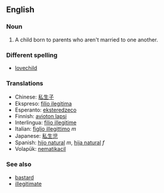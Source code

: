 ==English==
===Noun===

#A child born to parents who aren't married to one another.

===Different spelling===
*[[lovechild]]

===Translations===
*Chinese: [[私生子]]
*Ekspreso: [[filio ilegitima]]
*Esperanto: [[eksteredzeco]]
*Finnish: [[avioton lapsi]]
*Interlingua: [[filio illegitime]]
*Italian: [[figlio illegittimo]] ''m''
*Japanese: [[私生児]]
*Spanish: [[hijo natural]] ''m'', [[hija natural]] ''f''
*Volapük: [[nematikacil]]

===See also===
*[[bastard]]
*[[illegitimate]]